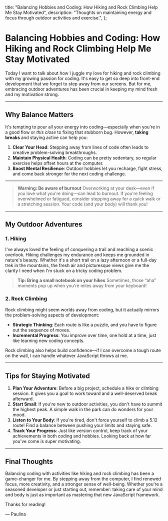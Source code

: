 
  title:
    "Balancing Hobbies and Coding: How Hiking and Rock Climbing Help Me Stay Motivated",
  description:
    "Thoughts on maintaining energy and focus through outdoor activities and exercise.",
};

# Balancing Hobbies and Coding: How Hiking and Rock Climbing Help Me Stay Motivated

<PublicationDate date="2025-02-18T00:00:00Z" />

Today I want to talk about how I juggle my love for hiking and rock climbing with my growing passion for coding. It's easy to get so deep into front-end development that we forget to step away from our screens. But for me, embracing outdoor adventures has been crucial in keeping my mind fresh and my motivation strong.

---

## Why Balance Matters

It's tempting to pour all your energy into coding—especially when you're in a good flow or _this close_ to fixing that stubborn bug. However, **taking breaks** and staying active can help you:

1. **Clear Your Head**: Stepping away from lines of code often leads to creative problem-solving breakthroughs.
2. **Maintain Physical Health**: Coding can be pretty sedentary, so regular exercise helps offset hours at the computer.
3. **Boost Mental Resilience**: Outdoor hobbies let you recharge, fight stress, and come back stronger for the next coding challenge.

---

> **Warning: Be aware of burnout**
> Overworking at your desk—even if you love what you're doing—can lead to burnout. If you're feeling overwhelmed or fatigued, consider stepping away for a quick walk or a stretching session. Your code (and your body) will thank you!

---

## My Outdoor Adventures

### 1. Hiking

I've always loved the feeling of conquering a trail and reaching a scenic overlook. Hiking challenges my endurance and keeps me grounded in nature's beauty. Whether it's a short trail on a lazy afternoon or a full-day trek in the mountains, the fresh air and picturesque views give me the clarity I need when I'm stuck on a tricky coding problem.

> **Tip: Bring a small notebook on your hikes**
> Sometimes, those “aha” moments pop up when you're miles away from your keyboard!

### 2. Rock Climbing

Rock climbing might seem worlds away from coding, but it actually mirrors the problem-solving aspects of development:

- **Strategic Thinking**: Each route is like a puzzle, and you have to figure out the sequence of moves.
- **Incremental Progress**: You improve over time, one hold at a time, just like learning new coding concepts.

Rock climbing also helps build confidence—if I can overcome a tough route on the wall, I can handle whatever JavaScript throws at me.

---

## Tips for Staying Motivated

1. **Plan Your Adventure**: Before a big project, schedule a hike or climbing session. It gives you a goal to work toward and a well-deserved break afterward.
2. **Start Small**: If you're new to outdoor activities, you don't have to summit the highest peak. A simple walk in the park can do wonders for your mood.
3. **Listen to Your Body**: If you're tired, don't force yourself to climb a 5.12 route! Find a balance between pushing your limits and staying safe.
4. **Track Your Progress**: Just like version control, keep track of your achievements in both coding and hobbies. Looking back at how far you've come is super motivating.

---

## Final Thoughts

Balancing coding with activities like hiking and rock climbing has been a game-changer for me. By stepping away from the computer, I find renewed focus, more creativity, and a stronger sense of well-being. Whether you're a seasoned developer or just starting out, remember: taking care of your mind and body is just as important as mastering that new JavaScript framework.

Thanks for reading!

— Paulina
